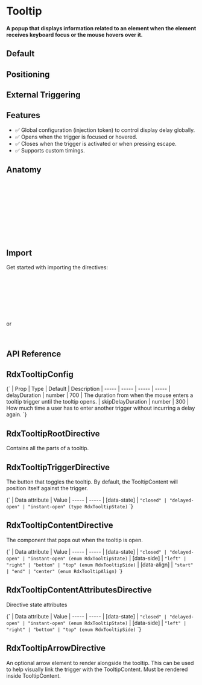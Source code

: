 
<Meta title="Primitives/Tooltip" />

# Tooltip

#### A popup that displays information related to an element when the element receives keyboard focus or the mouse hovers over it.

## Default

<Canvas sourceState="hidden" of={TooltipStories.Default} />

## Positioning

<Canvas sourceState="hidden" of={TooltipStories.Positioning} />

## External Triggering

<Canvas sourceState="hidden" of={TooltipStories.ExternalTriggering} />

## Features

- ✅ Global configuration (injection token) to control display delay globally.
- ✅ Opens when the trigger is focused or hovered.
- ✅ Closes when the trigger is activated or when pressing escape.
- ✅ Supports custom timings.

## Anatomy

```html
<ng-container rdxTooltipRoot #tooltipRoot="rdxTooltipRoot">
    <button class="IconButton" rdxTooltipTrigger>+</button>

    <ng-template rdxTooltipContent [sideOffset]="8">
        <div class="TooltipContent" rdxTooltipContentAttributes>
            Add to library
            <div class="TooltipArrow" rdxTooltipArrow></div>
        </div>
    </ng-template>
</ng-container>
```

## Import

Get started with importing the directives:

```typescript
import {
  RdxTooltipRootDirective,
  RdxTooltipRootTrigger,
  RdxTooltipContentDirective,
  RdxTooltipContentAttributesDirective,
  RdxTooltipArrowDirective
} from '@radix-ng/primitives/tooltip';
```

or

```typescript
import { RdxTooltipModule } from '@radix-ng/primitives/tooltip';
```

## API Reference

## RdxTooltipConfig

<Markdown>
    {`
  | Prop | Type | Default | Description
  | ----- | ----- | ----- | -----
  | delayDuration | number | 700 | The duration from when the mouse enters a tooltip trigger until the tooltip opens.
  | skipDelayDuration | number | 300 | How much time a user has to enter another trigger without incurring a delay again.
  `}
</Markdown>

## RdxTooltipRootDirective

Contains all the parts of a tooltip.

<ArgTypes of={RdxTooltipRootDirective} />

## RdxTooltipTriggerDirective

The button that toggles the tooltip. By default, the TooltipContent will position itself against the trigger.

<Markdown>
    {`
   | Data attribute | Value
   | ----- | -----
   | [data-state] | <code>"closed" | "delayed-open" | "instant-open" (type RdxTooltipState)</code>
   `}
</Markdown>

## RdxTooltipContentDirective

The component that pops out when the tooltip is open.

<ArgTypes of={RdxTooltipContentDirective} />

<Markdown>
    {`
   | Data attribute | Value
   | ----- | -----
   | [data-state] | <code>"closed" | "delayed-open" | "instant-open" (enum RdxTooltipState)</code>
   | [data-side] | <code>"left" | "right" | "bottom" | "top" (enum RdxTooltipSide)</code>
   | [data-align] | <code>"start" | "end" | "center" (enum RdxTooltipAlign)</code>
   `}
</Markdown>

## RdxTooltipContentAttributesDirective

Directive state attributes

<Markdown>
    {`
   | Data attribute | Value
   | ----- | -----
   | [data-state] | <code>"closed" | "delayed-open" | "instant-open" (enum RdxTooltipState)</code>
   | [data-side] | <code>"left" | "right" | "bottom" | "top" (enum RdxTooltipSide)</code>
   `}
</Markdown>

## RdxTooltipArrowDirective

An optional arrow element to render alongside the tooltip. This can be used to help visually link the trigger with the TooltipContent. Must be rendered inside TooltipContent.

<ArgTypes of={RdxTooltipArrowDirective} />
